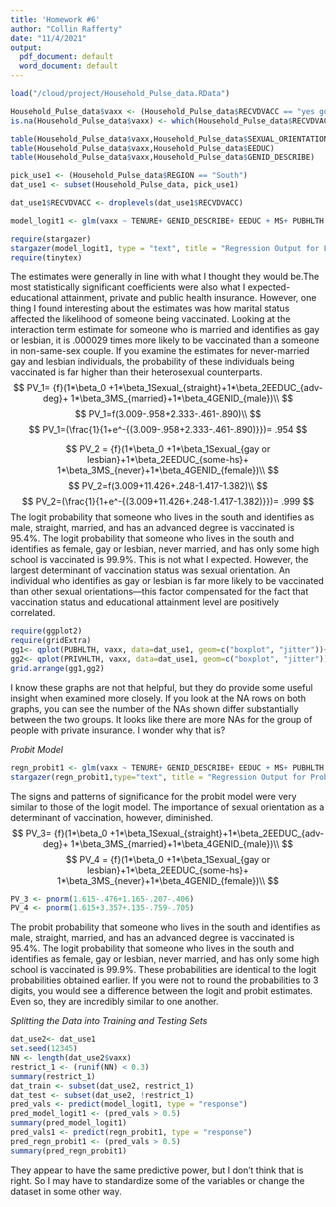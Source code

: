 ```yaml
---
title: 'Homework #6'
author: "Collin Rafferty"
date: "11/4/2021"
output:
  pdf_document: default
  word_document: default
---
```


```r
load("/cloud/project/Household_Pulse_data.RData")

Household_Pulse_data$vaxx <- (Household_Pulse_data$RECVDVACC == "yes got vaxx")
is.na(Household_Pulse_data$vaxx) <- which(Household_Pulse_data$RECVDVACC == "NA") 

table(Household_Pulse_data$vaxx,Household_Pulse_data$SEXUAL_ORIENTATION)
table(Household_Pulse_data$vaxx,Household_Pulse_data$EEDUC)
table(Household_Pulse_data$vaxx,Household_Pulse_data$GENID_DESCRIBE)

pick_use1 <- (Household_Pulse_data$REGION == "South") 
dat_use1 <- subset(Household_Pulse_data, pick_use1)

dat_use1$RECVDVACC <- droplevels(dat_use1$RECVDVACC) 

model_logit1 <- glm(vaxx ~ TENURE+ GENID_DESCRIBE+ EEDUC + MS+ PUBHLTH + PRIVHLTH + SEXUAL_ORIENTATION +MS:SEXUAL_ORIENTATION+ GENID_DESCRIBE:PUBHLTH+EEDUC:PUBHLTH, family = binomial, data = dat_use1)

require(stargazer)
stargazer(model_logit1, type = "text", title = "Regression Output for Logit Model One")
require(tinytex)
```

The estimates were generally in line with what I thought they would be.The most statistically significant coefficients were also what I expected- educational attainment, private and public health insurance.  However, one thing I found interesting about the estimates was how marital status affected the likelihood of someone being vaccinated. Looking at the interaction term estimate for someone who is married and identifies as gay or lesbian, it is .000029 times more likely to be vaccinated than a someone in non-same-sex couple. If you examine the estimates for never-married gay and lesbian individuals, the probability of these individuals being vaccinated is far higher than their heterosexual counterparts.  
$$
PV_1= {f}(1*\beta_0 +1*\beta_1Sexual_{straight}+1*\beta_2EEDUC_{adv-deg}+ 
1*\beta_3MS_{married}+1*\beta_4GENID_{male})\\
$$
$$
PV_1=f(3.009-.958+2.333-.461-.890)\\
$$
$$
PV_1=(\frac{1}{1+e^-{(3.009-.958+2.333-.461-.890)}})= .954
$$

$$
PV_2 = {f}(1*\beta_0 +1*\beta_1Sexual_{gay or lesbian}+1*\beta_2EEDUC_{some-hs}+ 1*\beta_3MS_{never}+1*\beta_4GENID_{female})\\
$$
$$
PV_2=f(3.009+11.426+.248-1.417-1.382)\\
$$
$$
PV_2=(\frac{1}{1+e^-{(3.009+11.426+.248-1.417-1.382)}})= .999
$$
The logit probability that someone who lives in the south and identifies as male, straight, married, and has an advanced degree is vaccinated is 95.4%. The logit probability that someone who lives in the south and identifies as female, gay or lesbian, never married, and has only some high school is vaccinated is 99.9%. This is not what I expected. However, the largest determinant of vaccination status was sexual orientation. An individual who identifies as gay or lesbian is far more likely to be vaccinated than other sexual orientations—this factor compensated for the fact that vaccination status and educational attainment level are positively correlated. 
```r
require(ggplot2)
require(gridExtra)
gg1<- qplot(PUBHLTH, vaxx, data=dat_use1, geom=c("boxplot", "jitter"))+ggtitle("Graph One")
gg2<- qplot(PRIVHLTH, vaxx, data=dat_use1, geom=c("boxplot", "jitter"))+ggtitle("Graph Two")
grid.arrange(gg1,gg2)
```

I know these graphs are not that helpful, but they do provide some useful insight when examined more closely. If you look at the NA rows on both graphs, you can see the number of the NAs shown differ substantially between the two groups. It looks like there are more NAs for the group of people with private insurance. I wonder why that is? 

_Probit Model_
```r
regn_probit1 <- glm(vaxx ~ TENURE+ GENID_DESCRIBE+ EEDUC + MS+ PUBHLTH + PRIVHLTH + SEXUAL_ORIENTATION +MS:SEXUAL_ORIENTATION+ GENID_DESCRIBE:PUBHLTH+EEDUC:PUBHLTH, family = binomial(link="probit"), data = dat_use1)
stargazer(regn_probit1,type="text", title = "Regression Output for Probit Model")
```

The signs and patterns of significance for the probit model were very similar to those of the logit model. The importance of sexual orientation as a determinant of vaccination, however, diminished. 
$$
PV_3= {f}(1*\beta_0 +1*\beta_1Sexual_{straight}+1*\beta_2EEDUC_{adv-deg}+ 
1*\beta_3MS_{married}+1*\beta_4GENID_{male})\\
$$
$$
PV_4 = {f}(1*\beta_0 +1*\beta_1Sexual_{gay or lesbian}+1*\beta_2EEDUC_{some-hs}+ 1*\beta_3MS_{never}+1*\beta_4GENID_{female})\\
$$
```r
PV_3 <- pnorm(1.615-.476+1.165-.207-.406)
PV_4 <- pnorm(1.615+3.357+.135-.759-.705)
```
The probit probability that someone who lives in the south and identifies as male, straight, married, and has an advanced degree is vaccinated is 95.4%. The logit probability that someone who lives in the south and identifies as female, gay or lesbian, never married, and has only some high school is vaccinated is 99.9%. These probabilities are identical to the logit probabilities obtained earlier. If you were not to round the probabilities to 3 digits, you would see a difference between the logit and probit estimates. Even so, they are incredibly similar to one another. 

_Splitting the Data into Training and Testing Sets_
```r
dat_use2<- dat_use1
set.seed(12345)
NN <- length(dat_use2$vaxx)
restrict_1 <- (runif(NN) < 0.3) 
summary(restrict_1)
dat_train <- subset(dat_use2, restrict_1)
dat_test <- subset(dat_use2, !restrict_1)
pred_vals <- predict(model_logit1, type = "response")
pred_model_logit1 <- (pred_vals > 0.5)
summary(pred_model_logit1)
pred_vals1 <- predict(regn_probit1, type = "response")
pred_regn_probit1 <- (pred_vals > 0.5)
summary(pred_regn_probit1)
```
They appear to have the same predictive power, but I don't think that is right. So I may have to standardize some of the variables or change the dataset in some other way. 